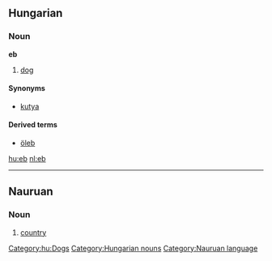 ==Hungarian==
=== Noun ===
'''eb'''

#[[dog]] [[Category:hu:Dogs]]

====Synonyms====
*[[kutya]]

====Derived terms====
*[[öleb]]

[[hu:eb]]
[[nl:eb]]
[[Category:Hungarian nouns]]

----
==Nauruan==
===Noun===
# [[country]]
[[Category:Nauruan language]]
